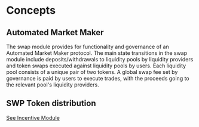 

# Concepts

## Automated Market Maker

The swap module provides for functionality and governance of an Automated Market Maker protocol. The main state transitions in the swap module include deposits/withdrawals to liquidity pools by liquidity providers and token swaps executed against liquidity pools by users. Each liquidity pool consists of a unique pair of two tokens. A global swap fee set by governance is paid by users to execute trades, with the proceeds going to the relevant pool's liquidity providers.

## SWP Token distribution

[See Incentive Module](../../incentive/spec/01_concepts.md)


